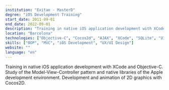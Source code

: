 ```yaml
---
institution: "Exitae - MasterD"
degree: "iOS Development Training"
start_date: 2011-09-01
end_date: 2022-09-01
description: "Training in native iOS application development with XCode and Objective-C. Study of the Model-View-Controller pattern and native libraries of the Apple development environment. Development and animation of 2D graphics with Cocos2D."
location: "Barcelona"
technologies: ["Objective-C", "Cocos2d", "AJAX", "XCode", "SQLite", "UIKit"]
skills: ["OOP", "MVC", "iOS Development", "UX/UI Design"]
website: ""
language: "en"
---
```


Training in native iOS application development with XCode and Objective-C. Study of the Model-View-Controller pattern and native libraries of the Apple development environment. Development and animation of 2D graphics with Cocos2D.